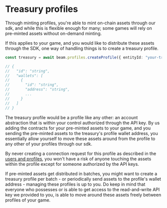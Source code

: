 # Treasury profiles

Through minting profiles, you're able to mint on-chain assets through our sdk, and while this is flexible enough for many; some games will rely on pre-minted assets without on-demand minting.

If this applies to your game, and you would like to distribute these assets through the SDK, one way of handling things is to create a treasury profile.

```typescript
const treasury = await beam.profiles.createProfile({ entityId: "your-treasury-id", chainId: 4337 });

// {
//   "id": "string",
//   "wallets": [
//     {
//       "id": "string",
//       "address": "string",
//       ...
//     }
//   ]
// }
```

The treasury profile would be a profile like any other: an account abstraction that is within your control authorized through the API key. By us adding the contracts for your pre-minted assets to your game, and you sending the pre-minted assets to the treasury's profile wallet address, you essentially allow yourself to move these assets around from the profile to any other of your profiles through our sdk.

By never creating a connection request for this profile as described in the [users and profiles](/service/profiles/users-and-profiles), you won't have a risk of anyone touching the assets within the profile except for someone authorized by the API keys.

If pre-minted assets get distributed in batches, you might want to create a treasury profile per batch - or periodically send assets to the profile's wallet address - managing these profiles is up to you. Do keep in mind that everyone who possesses or is able to get access to the read-and-write API key we provided to you, is able to move around these assets freely between profiles of your game.
